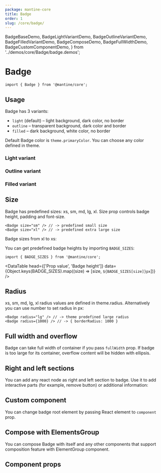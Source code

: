 ```yaml
---
package: mantine-core
title: Badge
order: 1
slug: /core/badge/
---
```


  BadgeBaseDemo,
  BadgeLightVariantDemo,
  BadgeOutlineVariantDemo,
  BadgeFilledVariantDemo,
  BadgeComposeDemo,
  BadgeFullWidthDemo,
  BadgeCustomComponentDemo,
} from '../demos/core/Badge/badge.demos';

# Badge

<PageHeader
  source="mantine-core/src/Badge/Badge.tsx"
  docs="core/Badge.mdx"
  package="@mantine/core"
/>

```tsx
import { Badge } from '@mantine/core';
```

## Usage

Badge has 3 variants:

- `light` (default) – light background, dark color, no border
- `outline` – transparent background, dark color and border
- `filled` – dark background, white color, no border

Default Badge color is `theme.primaryColor`. You can choose any color defined in <GatsbyLink to="/pages/theming/">theme</GatsbyLink>.

<BadgeBaseDemo />

### Light variant

<BadgeLightVariantDemo />

### Outline variant

<BadgeOutlineVariantDemo />

### Filled variant

<BadgeFilledVariantDemo />

## Size

Badge has predefined sizes: xs, sm, md, lg, xl.
Size prop controls badge height, padding and font-size.

```tsx
<Badge size="sm" /> // -> predefined small size
<Badge size="xl" /> // -> predefined extra large size
```

Badge sizes from xl to xs:

<BadgeSizesDemo />

You can get predefined badge heights by importing `BADGE_SIZES`:

```tsx
import { BADGE_SIZES } from '@mantine/core';
```

<DataTable
  head={['Prop value', 'Badge height']}
  data={Object.keys(BADGE_SIZES).map((size) => [size, `${BADGE_SIZES[size]}px`])}
/>

## Radius

xs, sm, md, lg, xl radius values are defined in <GatsbyLink to="/pages/theming/">theme.radius</GatsbyLink>.
Alternatively you can use number to set radius in px:

```tsx
<Badge radius="lg" /> // -> theme predefined large radius
<Badge radius={1000} /> // -> { borderRadius: 1000 }
```

<BadgeRadiusDemo />

## Full width and overflow

Badge can take full width of container if you pass `fullWidth` prop.
If badge is too large for its container, overflow content will be hidden with ellipsis.

<BadgeFullWidthDemo />

## Right and left sections

You can add any react node as right and left section to badge.
Use it to add interactive parts (for example, remove button) or additional information:

<BadgeSectionsDemo />

## Custom component

You can change badge root element by passing React element to `component` prop.

<BadgeCustomComponentDemo />

## Compose with ElementsGroup

You can compose Badge with itself and any other components that support composition feature with <GatsbyLink to="/core/elements-group">ElementGroup</GatsbyLink> component.

<BadgeComposeDemo />

## Component props

<PropsTable component="Badge" />
